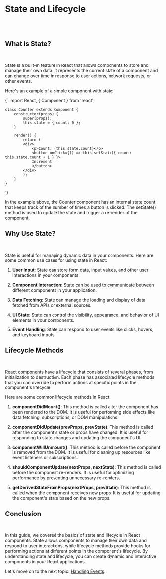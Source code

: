 
# State and Lifecycle
<br/><br/>
## What is State?
<br/>

State is a built-in feature in React that allows components to store and manage their own data. It represents the current state of a component and can change over time in response to user actions, network requests, or other events.

Here's an example of a simple component with state:

<CopyableCode language="jsx">
{`  import React, { Component } from 'react';

    class Counter extends Component {
        constructor(props) {
            super(props);
            this.state = { count: 0 };
        }

        render() {
            return (
            <div>
                <p>Count: {this.state.count}</p>
                <button onClick={() => this.setState({ count: this.state.count + 1 })}>
                Increment
                </button>
            </div>
            );
        }
    }

`}
</CopyableCode>

In the example above, the <span className='highlight'>Counter</span> component has an internal state <span className='highlight'>count</span> that keeps track of the number of times a button is clicked. The <span className='highlight'>setState()</span> method is used to update the state and trigger a re-render of the component.

## Why Use State?
<br/>

State is useful for managing dynamic data in your components. Here are some common use cases for using state in React:

1. **User Input**: State can store form data, input values, and other user interactions in your components.

2. **Component Interaction**: State can be used to communicate between different components in your application.

3. **Data Fetching**: State can manage the loading and display of data fetched from APIs or external sources.

4. **UI State**: State can control the visibility, appearance, and behavior of UI elements in your components.

5. **Event Handling**: State can respond to user events like clicks, hovers, and keyboard inputs.

## Lifecycle Methods
<br/>

React components have a lifecycle that consists of several phases, from initialization to destruction. Each phase has associated lifecycle methods that you can override to perform actions at specific points in the component's lifecycle.

Here are some common lifecycle methods in React:

1. **<span className='highlight'>componentDidMount()</span>**: This method is called after the component has been rendered to the DOM. It is useful for performing side effects like data fetching, subscriptions, or DOM manipulations.

2. **<span className='highlight'>componentDidUpdate(prevProps, prevState)</span>**: This method is called after the component's state or props have changed. It is useful for responding to state changes and updating the component's UI.

3. **<span className='highlight'>componentWillUnmount()</span>**: This method is called before the component is removed from the DOM. It is useful for cleaning up resources like event listeners or subscriptions.

4. **<span className='highlight'>shouldComponentUpdate(nextProps, nextState)</span>**: This method is called before the component re-renders. It is useful for optimizing performance by preventing unnecessary re-renders.

5. **<span className='highlight'>getDerivedStateFromProps(nextProps, prevState)</span>**: This method is called when the component receives new props. It is useful for updating the component's state based on the new props.

## Conclusion
<br/>

In this guide, we covered the basics of state and lifecycle in React components. State allows components to manage their own data and respond to user interactions, while lifecycle methods provide hooks for performing actions at different points in the component's lifecycle. By understanding state and lifecycle, you can create dynamic and interactive components in your React applications.

Let's move on to the next topic: [Handling Events](/HandlingEvents).
<br/><br/>
